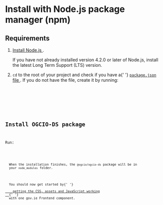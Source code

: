 
<Meta title="Docs/Setup/Install with npm" />

<h1>Install with Node.js package manager (npm)</h1>
<h2>Requirements</h2>
<ol>
  <li>
    <p>
      <a href="https://nodejs.org/en/" target="_blank" rel="noopener">
        Install Node.js
      </a>
      .
    </p>
    <p>
      If you have not already installed version 4.2.0 or later of Node.js,
      install the latest Long Term Support (LTS) version.
    </p>
  </li>
  <li>
    <p>
      <code>cd</code> to the root of your project and check if you have a{' '}
      <a
        href="https://docs.npmjs.com/files/package.json"
        target="_blank"
        rel="noopener"
      >
        <code>package.json</code> file
      </a>
      . If you do not have the file, create it by running:
    </p>
    <Code code="npm init" />
  </li>
</ol>

<h2>Install OGCIO-DS package</h2>
<p>Run:</p>
<Code code="npm install @ogcio/ogcio-ds --save" />
<p>
  When the installation finishes, the <code>@ogcio/ogcio-ds</code> package will be in
  your <code>node_modules</code> folder.
</p>
<p>
  You should now get started by{' '}
  <a href="/?path=/docs/docs-setup-get-started--page">
    getting the CSS, assets and JavaScript working
  </a>{' '}
  with one gov.ie Frontend component.
</p>
